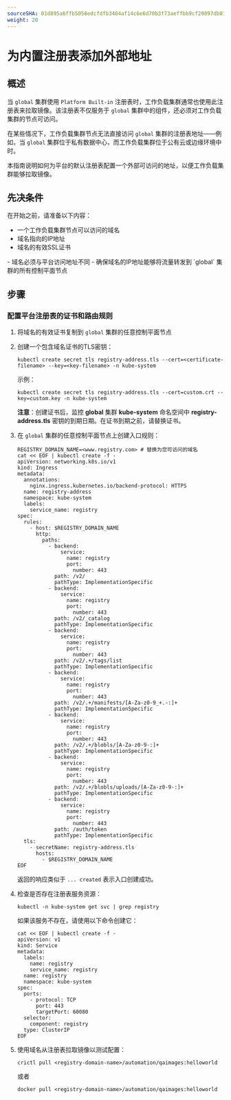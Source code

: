 ```yaml
---
sourceSHA: 01d895a6ffb5058edcfdfb3404af14c6e6d70b3f73aeffbb9cf29897db011a54
weight: 20
---
```


# 为内置注册表添加外部地址

## 概述

当 `global` 集群使用 `Platform Built-in` 注册表时，工作负载集群通常也使用此注册表来拉取镜像。该注册表不仅服务于 `global` 集群中的组件，还必须对工作负载集群的节点可访问。

在某些情况下，工作负载集群节点无法直接访问 `global` 集群的注册表地址——例如，当 `global` 集群位于私有数据中心，而工作负载集群位于公有云或边缘环境中时。

本指南说明如何为平台的默认注册表配置一个外部可访问的地址，以便工作负载集群能够拉取镜像。

## 先决条件

在开始之前，请准备以下内容：

- 一个工作负载集群节点可以访问的域名
- 域名指向的IP地址
- 域名的有效SSL证书

<Directive type="warning" title="警告">
  - 域名必须与平台访问地址不同
  - 确保域名的IP地址能够将流量转发到 `global` 集群的所有控制平面节点
</Directive>

## 步骤

### 配置平台注册表的证书和路由规则

1. 将域名的有效证书复制到 `global` 集群的任意控制平面节点

2. 创建一个包含域名证书的TLS密钥：

   ```
   kubectl create secret tls registry-address.tls --cert=<certificate-filename> --key=<key-filename> -n kube-system
   ```

   示例：

   ```
   kubectl create secret tls registry-address.tls --cert=custom.crt --key=custom.key -n kube-system
   ```

   **注意**：创建证书后，监控 **global** 集群 **kube-system** 命名空间中 **registry-address.tls** 密钥的到期日期。在证书到期之前，请替换证书。

3. 在 `global` 集群的任意控制平面节点上创建入口规则：

   ```
   REGISTRY_DOMAIN_NAME=<www.registry.com> # 替换为您可访问的域名
   cat << EOF | kubectl create -f -
   apiVersion: networking.k8s.io/v1
   kind: Ingress
   metadata:
     annotations:
       nginx.ingress.kubernetes.io/backend-protocol: HTTPS
     name: registry-address
     namespace: kube-system
     labels:
       service_name: registry
   spec:
     rules:
       - host: $REGISTRY_DOMAIN_NAME
         http:
           paths:
             - backend:
                 service:
                   name: registry
                   port:
                     number: 443
               path: /v2/
               pathType: ImplementationSpecific
             - backend:
                 service:
                   name: registry
                   port:
                     number: 443
               path: /v2/_catalog
               pathType: ImplementationSpecific
             - backend:
                 service:
                   name: registry
                   port:
                     number: 443
               path: /v2/.+/tags/list
               pathType: ImplementationSpecific
             - backend:
                 service:
                   name: registry
                   port:
                     number: 443
               path: /v2/.+/manifests/[A-Za-z0-9_+.-:]+
               pathType: ImplementationSpecific
             - backend:
                 service:
                   name: registry
                   port:
                     number: 443
               path: /v2/.+/blobls/[A-Za-z0-9-:]+
               pathType: ImplementationSpecific
             - backend:
                 service:
                   name: registry
                   port:
                     number: 443
               path: /v2/.+/blobls/uploads/[A-Za-z0-9-:]+
               pathType: ImplementationSpecific
             - backend:
                 service:
                   name: registry
                   port:
                     number: 443
               path: /auth/token
               pathType: ImplementationSpecific
     tls:
       - secretName: registry-address.tls
         hosts:
           - $REGISTRY_DOMAIN_NAME
   EOF
   ```

   返回的响应类似于 `... created` 表示入口创建成功。

4. 检查是否存在注册表服务资源：

   ```
   kubectl -n kube-system get svc | grep registry
   ```

   如果该服务不存在，请使用以下命令创建它：

   ```
   cat << EOF | kubectl create -f -
   apiVersion: v1
   kind: Service
   metadata:
     labels:
       name: registry
       service_name: registry
     name: registry
     namespace: kube-system
   spec:
     ports:
       - protocol: TCP
         port: 443
         targetPort: 60080
     selector:
       component: registry
     type: ClusterIP
   EOF
   ```

5. 使用域名从注册表拉取镜像以测试配置：

   ```
   crictl pull <registry-domain-name>/automation/qaimages:helloworld
   ```

   或者

   ```
   docker pull <registry-domain-name>/automation/qaimages:helloworld
   ```
